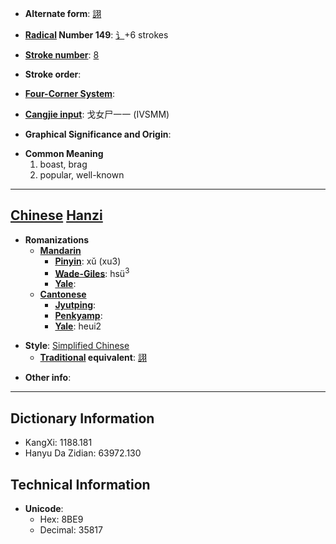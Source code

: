 * '''Alternate form''': [[詡]]

* '''[[Wiktionary:Chinese radical index| Radical]] Number 149''': [[Wiktionary:Chinese radical index 讠|讠]]+6 strokes

* '''[[Wiktionary:Chinese total strokes index|Stroke number]]''': [[Wiktionary:Chinese total strokes index 8|8]]

* '''Stroke order''': 

* '''[[Wiktionary:Chinese four corner index|Four-Corner System]]''': 

* '''[[Wiktionary:Chinese Cangjie index|Cangjie input]]''': 戈女尸一一 (IVSMM)

* '''Graphical Significance and Origin''': 

* '''Common Meaning'''
*#boast, brag
*# popular, well-known


----

== [[Chinese]] [[Hanzi]] ==

* '''Romanizations'''
** '''[[Mandarin]]'''
*** '''[[Pinyin]]''': xǔ (xu3)
*** '''[[Wade-Giles]]''': hsü<sup>3</sup>
*** '''[[Yale]]''': 
** '''[[Cantonese]]'''
*** '''[[Jyutping]]''':
*** '''[[Penkyamp]]''': 
*** '''[[Yale]]''': heui2

* '''Style''': [[Simplified Chinese]] 
** '''[[Traditional Chinese|Traditional]] equivalent''': [[詡]]

* '''Other info''': 

----

== Dictionary Information ==

* KangXi: 1188.181
* Hanyu Da Zidian: 63972.130

== Technical Information ==

* '''Unicode''':
** Hex: 8BE9
** Decimal: 35817